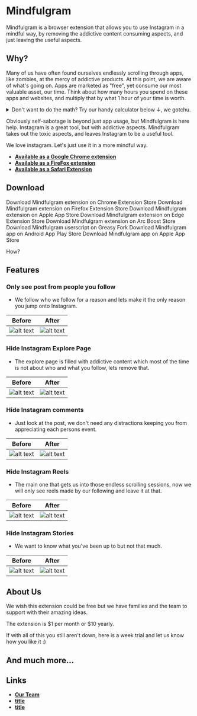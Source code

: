 
# Mindfulgram

<Logo />

Mindfulgram is a browser extension that allows you to use Instagram in a mindful way, by removing the addictive content consuming aspects, and just leaving the useful aspects.

## Why?

Many of us have often found ourselves endlessly scrolling through apps, like zombies, at the mercy of addictive products. At this point, we are aware of what's going on. Apps are marketed as "free", yet consume our most valuable asset, our time. Think about how many hours you spend on these apps and websites, and multiply that by what 1 hour of your time is worth.

<details>
  <summary>
    Don't want to do the math? Try our handy calculator below ↓, we gotchu.
  </summary>
  <AppUsageCostCalculator />
</details>

Obviously self-sabotage is beyond just app usage, but Mindfulgram is here help. Instagram is a great tool, but with addictive aspects. Mindfulgram takes out the toxic aspects, and leaves Instagram to be a useful tool.

We love instagram. Let's just use it in a more mindful way.

- **[Available as a Google Chrome extension ](https://www.example.com)**
- **[Available as a FireFox extension ](https://www.example.com)**
- **[Available as a Safari Extension ](https://www.example.com)**

## Download

Download Mindfulgram extension on Chrome Extension Store
Download Mindfulgram extension on Firefox Extension Store
Download Mindfulgram extension on Apple App Store
Download Mindfulgram extension on Edge Extension Store
Download Mindfulgram extension on Arc Boost Store
Download Mindfulgram userscript on Greasy Fork
Download Mindfulgram app on Android App Play Store
Download Mindfulgram app on Apple App Store

How?

## Features

### Only see post from people you follow

- We follow who we follow for a reason and lets make it the only reason you jump onto Instagram.

| Before                            | After                             |
| --------------------------------- | --------------------------------- |
| ![alt text](/img/mindfulgram.png) | ![alt text](/img/mindfulgram.png) |

### Hide Instagram Explore Page

- The explore page is filled with addictive content which most of the time is not about who and what you follow, lets remove that.

| Before                            | After                             |
| --------------------------------- | --------------------------------- |
| ![alt text](/img/mindfulgram.png) | ![alt text](/img/mindfulgram.png) |

### Hide Instagram comments

- Just look at the post, we don't need any distractions keeping you from appreciating each persons event.

| Before                            | After                             |
| --------------------------------- | --------------------------------- |
| ![alt text](/img/mindfulgram.png) | ![alt text](/img/mindfulgram.png) |

### Hide Instagram Reels

- The main one that gets us into those endless scrolling sessions, now we will only see reels made by our following and leave it at that.

| Before                            | After                             |
| --------------------------------- | --------------------------------- |
| ![alt text](/img/mindfulgram.png) | ![alt text](/img/mindfulgram.png) |

### Hide Instagram Stories

- We want to know what you've been up to but not that much.

| Before                            | After                             |
| --------------------------------- | --------------------------------- |
| ![alt text](/img/mindfulgram.png) | ![alt text](/img/mindfulgram.png) |

## About Us

We wish this extension could be free but we have families and the team to support with their amazing
ideas.

The extension is $1 per month or $10 yearly.

If with all of this you still aren't down, here is a week trial and let us know how you like it :)

## And much more...

## Links

- **[Our Team](https://www.example.com)**
- **[title](https://www.example.com)**
- **[title](https://www.example.com)**
